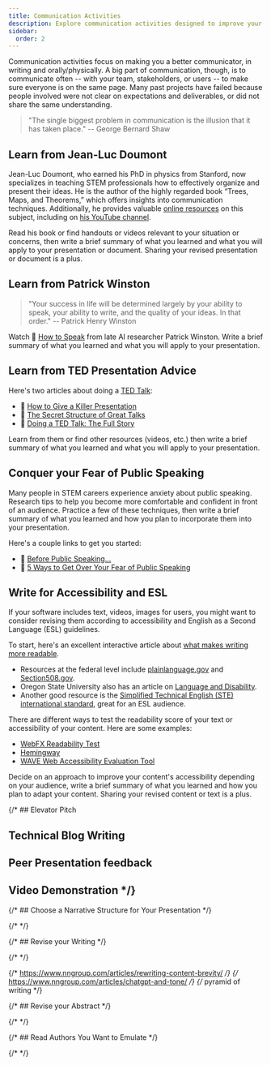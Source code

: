 ```yaml
---
title: Communication Activities
description: Explore communication activities designed to improve your capstone project, including presentation skills, narrative structure, accessibility writing, and more. Develop clear, effective communication to enhance your project's impact and audience engagement.
sidebar:
  order: 2
---
```



Communication activities focus on making you a better communicator, in writing and orally/physically. A big part of communication, though, is to communicate often -- with your team, stakeholders, or users -- to make sure everyone is on the same page. Many past projects have failed because people involved were not clear on expectations and deliverables, or did not share the same understanding.

> "The single biggest problem in communication is the illusion that it has taken place." -- George Bernard Shaw

## Learn from Jean-Luc Doumont

<Badge text="Individual Activity" variant="success" class="mb-6"/>

Jean-Luc Doumont, who earned his PhD in physics from Stanford, now specializes in teaching STEM professionals how to effectively organize and present their ideas. He is the author of the highly regarded book “Trees, Maps, and Theorems,” which offers insights into communication techniques. Additionally, he provides valuable [online resources](https://www.principiae.be/) on this subject, including on [his YouTube channel](https://www.youtube.com/@jeanlucdoumont).

Read his book or find handouts or videos relevant to your situation or concerns, then write a brief summary of what you learned and what you will apply to your presentation or document. Sharing your revised presentation or document is a plus.

## Learn from Patrick Winston

<Badge text="Individual Activity" variant="success" class="mb-6"/>

> "Your success in life will be determined largely by your ability to speak, your ability to write, and the quality of your ideas. In that order." -- Patrick Henry Winston

Watch 🎥 [How to Speak](https://www.youtube.com/watch?v=Unzc731iCUY) from late AI researcher Patrick Winston. Write a brief summary of what you learned and what you will apply to your presentation.

## Learn from TED Presentation Advice

<Badge text="Individual Activity" variant="success" class="mb-6"/>

Here's two articles about doing a [TED Talk](https://www.ted.com/):

- 📄 [How to Give a Killer Presentation](https://hbr.org/2013/06/how-to-give-a-killer-presentation)
- 🎥 [The Secret Structure of Great Talks](https://www.ted.com/talks/nancy_duarte_the_secret_structure_of_great_talks?)
- 📄 [Doing a TED Talk: The Full Story](https://waitbutwhy.com/2016/03/doing-a-ted-talk-the-full-story.html)

Learn from them or find other resources (videos, etc.) then write a brief summary of what you learned and what you will apply to your presentation.

## Conquer your Fear of Public Speaking

<Badge text="Individual Activity" variant="success" class="mb-6"/>

Many people in STEM careers experience anxiety about public speaking. Research tips to help you become more comfortable and confident in front of an audience. Practice a few of these techniques, then write a brief summary of what you learned and how you plan to incorporate them into your presentation. 

Here's a couple links to get you started:

- 🎥 [Before Public Speaking...](https://www.ted.com/playlists/226/before_public_speaking)
- 📄 [5 Ways to Get Over Your Fear of Public Speaking](https://hbr.org/2018/02/5-ways-to-get-over-your-fear-of-public-speaking)

## Write for Accessibility and ESL

<Badge text="Individual Activity" variant="success" class="mb-6"/>

If your software includes text, videos, images for users, you might want to consider revising them according to accessibility and English as a Second Language (ESL) guidelines. 

To start, here's an excellent interactive article about [what makes writing more readable](https://pudding.cool/2022/02/plain).

- Resources at the federal level include [plainlanguage.gov](https://www.plainlanguage.gov/) and [Section508.gov](https://www.section508.gov/).
- Oregon State University also has an article on [Language and Disability](https://accessibility.oregonstate.edu/language-and-disability).
- Another good resource is the [Simplified Technical English (STE) international standard](https://asd-ste100.org/), great for an ESL audience.

There are different ways to test the readability score of your text or accessibility of your content. Here are some examples:

- [WebFX Readability Test](https://www.webfx.com/tools/read-able/)
- [Hemingway](https://hemingwayapp.com/)
- [WAVE Web Accessibility Evaluation Tool](https://wave.webaim.org/)

Decide on an approach to improve your content's accessibility depending on your audience, write a brief summary of what you learned and how you plan to adapt your content. Sharing your revised content or text is a plus.

{/* ## Elevator Pitch

## Technical Blog Writing

## Peer Presentation feedback

## Video Demonstration */}

{/* ## Choose a Narrative Structure for Your Presentation */}

{/* <Badge text="Individual Activity" variant="success" class="mb-6"/> */}

{/* ## Revise your Writing */}

{/* <Badge text="Individual Activity" variant="success" class="mb-6"/> */}

{/* https://www.nngroup.com/articles/rewriting-content-brevity/ */}
{/* https://www.nngroup.com/articles/chatgpt-and-tone/ */}
{/* pyramid of writing */}

{/* ## Revise your Abstract */}

{/* <Badge text="Individual Activity" variant="success" class="mb-6"/> */}

{/* ## Read Authors You Want to Emulate */}

{/* <Badge text="Individual Activity" variant="success" class="mb-6"/> */}


